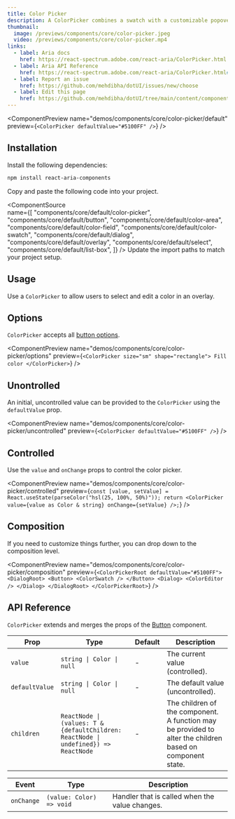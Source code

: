 ```yaml
---
title: Color Picker
description: A ColorPicker combines a swatch with a customizable popover for editing a color.
thumbnail:
  image: /previews/components/core/color-picker.jpeg
  video: /previews/components/core/color-picker.mp4
links:
  - label: Aria docs
    href: https://react-spectrum.adobe.com/react-aria/ColorPicker.html
  - label: Aria API Reference
    href: https://react-spectrum.adobe.com/react-aria/ColorPicker.html#props
  - label: Report an issue
    href: https://github.com/mehdibha/dotUI/issues/new/choose
  - label: Edit this page
    href: https://github.com/mehdibha/dotUI/tree/main/content/components/inputs/text-field.mdx?plain=1
---
```


<ComponentPreview
  name="demos/components/core/color-picker/default"
  preview={`<ColorPicker defaultValue="#5100FF" />`}
/>

## Installation

<Steps>
  <Step>Install the following dependencies:</Step>

```bash
npm install react-aria-components
```

<Step>Copy and paste the following code into your project.</Step>

  <ComponentSource  
    name={[
      "components/core/default/color-picker",
      "components/core/default/button",
      "components/core/default/color-area",
      "components/core/default/color-field",
      "components/core/default/color-swatch",
      "components/core/default/dialog",
      "components/core/default/overlay",
      "components/core/default/select",
      "components/core/default/list-box",
    ]}
  />
  <Step>Update the import paths to match your project setup.</Step>
</Steps>

## Usage

Use a `ColorPicker` to allow users to select and edit a color in an overlay.

## Options

`ColorPicker` accepts all [button options](/components/buttons/button#options).

<ComponentPreview
  name="demos/components/core/color-picker/options"
  preview={`<ColorPicker size="sm" shape="rectangle">
  Fill color
</ColorPicker>`}
/>

## Unontrolled

An initial, uncontrolled value can be provided to the `ColorPicker` using the `defaultValue` prop.

<ComponentPreview
  name="demos/components/core/color-picker/uncontrolled"
  preview={`<ColorPicker defaultValue="#5100FF" />`}
/>

## Controlled

Use the `value` and `onChange` props to control the color picker.

<ComponentPreview
  name="demos/components/core/color-picker/controlled"
  preview={`const [value, setValue] = React.useState(parseColor("hsl(25, 100%, 50%)"));
return <ColorPicker value={value as Color & string} onChange={setValue} />;`}
/>

## Composition

If you need to customize things further, you can drop down to the composition level.

<ComponentPreview
  name="demos/components/core/color-picker/composition"
  preview={`<ColorPickerRoot defaultValue="#5100FF">
  <DialogRoot>
    <Button>
      <ColorSwatch />
    </Button>
    <Dialog>
      <ColorEditor />
    </Dialog>
  </DialogRoot>
</ColorPickerRoot>`}
/>

## API Reference

`ColorPicker` extends and merges the props of the [Button](/components/buttons/button#api-reference) component.

| Prop           | Type                                                                                | Default | Description                                                                                               |
| -------------- | ----------------------------------------------------------------------------------- | ------- | --------------------------------------------------------------------------------------------------------- |
| `value`        | `string \| Color \| null`                                                           | -       | The current value (controlled).                                                                           |
| `defaultValue` | `string \| Color \| null`                                                           | -       | The default value (uncontrolled).                                                                         |
| `children`     | `ReactNode \| (values: T & {defaultChildren: ReactNode \| undefined}) => ReactNode` | -       | The children of the component. A function may be provided to alter the children based on component state. |

| Event      | Type                     | Description                                    |
| ---------- | ------------------------ | ---------------------------------------------- |
| `onChange` | `(value: Color) => void` | Handler that is called when the value changes. |
